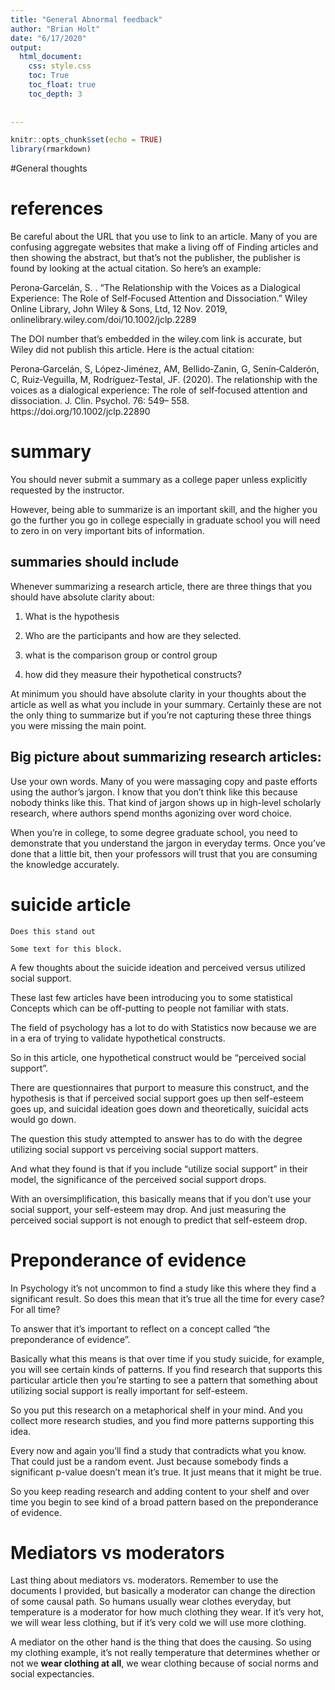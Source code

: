 ```yaml
---
title: "General Abnormal feedback"
author: "Brian Holt"
date: "6/17/2020"
output: 
  html_document:
    css: style.css
    toc: True
    toc_float: true
    toc_depth: 3
    
    
---
```


```r
knitr::opts_chunk$set(echo = TRUE)
library(rmarkdown)
```

#General thoughts 

# references

Be careful about the URL that you use to link to an article. Many of you are confusing aggregate websites that make a living off of Finding articles and then showing the abstract, but that's not the publisher, the publisher is found by looking at the actual citation. So here's an example:


Perona‐Garcelán, S. . “The Relationship with the Voices as a Dialogical Experience: The Role of Self‐Focused Attention and Dissociation.” Wiley Online Library, John Wiley & Sons, Ltd, 12 Nov. 2019, onlinelibrary.wiley.com/doi/10.1002/jclp.2289


The DOI number that's embedded in the wiley.com link is accurate, but Wiley did not publish this article. Here is the actual citation:


Perona‐Garcelán, S, López‐Jiménez, AM, Bellido‐Zanin, G, Senín‐Calderón, C, Ruiz‐Veguilla, M, Rodríguez‐Testal, JF. (2020). The relationship with the voices as a dialogical experience: The role of self‐focused attention and dissociation. J. Clin. Psychol. 76: 549– 558. https://doi.org/10.1002/jclp.22890




# summary

You should never submit a summary as a college paper unless explicitly requested by the instructor.

However, being able to summarize is an important skill, and the higher you go the further you go in college especially in graduate school you will need to zero in on very important bits of information.

## summaries should include

Whenever summarizing a research article, there are three things that you should have absolute clarity about:

1. What is the hypothesis

2. Who are the participants and how are they selected. 

3. what is the comparison group or control group

4. how did they measure their hypothetical constructs?

At minimum you should have absolute clarity in your thoughts about the article as well as what you include in your summary. Certainly these are not the only thing to summarize but if you're not capturing these three things you were missing the main point.


## Big picture about summarizing research articles: 

Use your own words. Many of you were massaging copy and paste efforts using the author’s jargon. I know that you don't think like this because nobody thinks like this. That kind of jargon shows up in high-level scholarly research, where authors spend months agonizing over word choice.  

When you're in college, to some degree  graduate school, you need to demonstrate that you understand the jargon in everyday terms. Once you've done that a little bit, then your professors will trust that you are consuming the knowledge accurately. 


# suicide article

```block
Does this stand out
```


```block
Some text for this block.
```

A few thoughts about the suicide ideation and perceived versus utilized social support.

These last few articles have been introducing you to some statistical Concepts which can be off-putting to people not familiar with stats.

The field of psychology has a lot to do with Statistics now because we are in a era of trying to validate hypothetical constructs.

So in this article, one hypothetical construct would be "perceived social support".

There are questionnaires that purport to measure this construct, and the hypothesis is that if perceived social support goes up then self-esteem goes up, and suicidal ideation goes down and theoretically, suicidal acts would go down.

The question this study attempted to answer has to do with the degree utilizing social support vs perceiving social support matters. 

And what they found is that if you include “utilize social support” in their model, the significance of the perceived social support drops.

With an oversimplification, this basically means that if you don't use your social support, your self-esteem may drop. And just measuring the perceived social support is not enough to predict that self-esteem drop.

# Preponderance of evidence

In Psychology it's not uncommon to find a study like this where they find a significant result. So does this mean that it's true all the time for every case? For all time? 

To answer that it's important to reflect on a concept called "the preponderance of evidence". 

Basically what this means is that over time if you study suicide, for example, you will see certain kinds of patterns. If you find research that supports this particular article then you're starting to see a pattern that something about utilizing social support is really important for self-esteem. 

So you put this research on a metaphorical shelf in your mind. And you collect more research studies, and you find more patterns supporting this idea.

Every now and again you'll find a study that contradicts what you know. That could just be a random event. Just because somebody finds a significant p-value doesn't mean it's true. It just means that it might be true. 

So you keep reading research and adding content to your shelf and over time you begin to see kind of a broad pattern based on the preponderance of evidence.


# Mediators vs moderators

Last thing about mediators vs. moderators. Remember to use the documents I provided, but basically a moderator can change the direction of some causal path. So humans usually wear clothes everyday, but temperature is a moderator for how much clothing they wear. If it's very hot, we will wear less clothing, but if it's very cold we will use more clothing.

A mediator on the other hand is the thing that does the causing. So using my clothing example, it's not really temperature that determines whether or not we **wear clothing at all**, we wear clothing because of social norms and social expectancies. 

